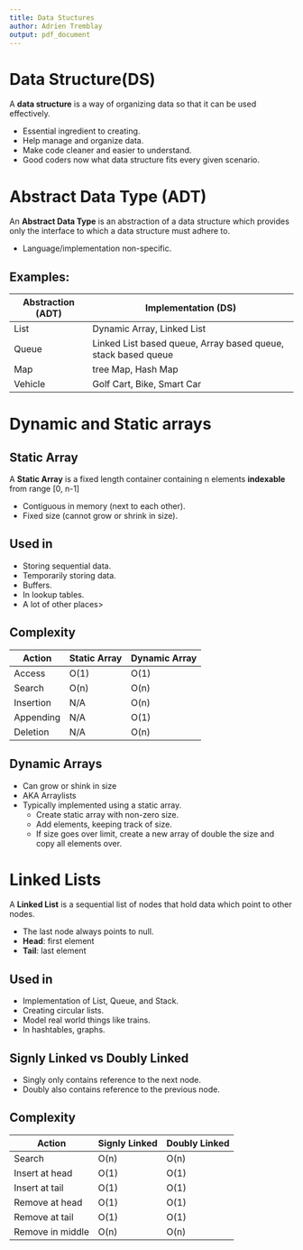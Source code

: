 ```yaml
---
title: Data Stuctures
author: Adrien Tremblay
output: pdf_document
---
```


# Data Structure(DS)

A **data structure** is a way of organizing data so that it can be used effectively. 

* Essential ingredient to creating.
* Help manage and organize data.
* Make code cleaner and easier to understand.
* Good coders now what data structure fits every given scenario.

# Abstract Data Type (ADT)

An **Abstract Data Type** is an abstraction of a data structure which provides only the interface to which a data structure must adhere to.

* Language/implementation non-specific.

## Examples:

Abstraction (ADT) | Implementation (DS)
----- | -----
List | Dynamic Array, Linked List
Queue | Linked List based queue, Array based queue, stack based queue
Map | tree Map, Hash Map
Vehicle | Golf Cart, Bike, Smart Car

# Dynamic and Static arrays

## Static Array

A **Static Array** is a fixed length container containing n elements **indexable** from range [0, n-1]

* Contiguous in memory (next to each other).
* Fixed size (cannot grow or shrink in size).

## Used in

* Storing sequential data.
* Temporarily storing data.
* Buffers.
* In lookup tables.
* A lot of other places>

## Complexity

Action | Static Array | Dynamic Array
----- | ----- | -----
Access | O(1) | O(1)
Search | O(n) | O(n) 
Insertion | N/A | O(n)
Appending | N/A | O(1)
Deletion | N/A | O(n)

## Dynamic Arrays

* Can grow or shink in size
* AKA Arraylists
* Typically implemented using a static array.
  + Create static array with non-zero size.
  + Add elements, keeping track of size.
  + If size goes over limit, create a new array of double the size and copy all elements over.

# Linked Lists

A **Linked List** is a sequential list of nodes that hold data which point to other nodes.

* The last node always points to null.
* **Head**: first element
* **Tail**: last element

## Used in

* Implementation of List, Queue, and Stack.
* Creating circular lists.
* Model real world things like trains.
* In hashtables, graphs.

## Signly Linked vs Doubly Linked

* Singly only contains reference to the next node.
* Doubly also contains reference to the previous node.

## Complexity

Action | Signly Linked | Doubly Linked
----- | ----- | -----
Search | O(n) | O(n) 
Insert at head | O(1) | O(1)
Insert at tail | O(1) | O(1)
Remove at head | O(1) | O(1)
Remove at tail | O(1) | O(1)
Remove in middle | O(n) | O(n)
